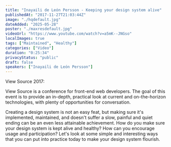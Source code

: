 ```yaml
---
title: "Inayaili de León Persson - Keeping your design system alive"
publishedAt: "2017-11-27T21:03:44Z"
image: "./hqdefault.jpg"
dateAdded: "2025-05-28"
poster: "./maxresdefault.jpg"
videoUrl: "https://www.youtube.com/watch?v=a5mK--JNGso"
localImages: true
tags: ["Maintained", "Healthy"]
categories: ["Video"]
duration: "0:25:34"
privacyStatus: "public"
draft: false
speakers: ["Inayaili de León Persson"]
---
```

View Source 2017:  

View Source is a conference for front-end web developers. The goal of this event is to provide an in-depth, practical look at current and on-the-horizon technologies, with plenty of opportunities for conversation.

Creating a design system is not an easy feat, but making sure it's implemented, maintained, and doesn't suffer a slow, painful and quiet ending can be an even less attainable achievement. How do you make sure your design system is kept alive and healthy? How can you encourage usage and participation? Let's look at some simple and interesting ways that you can put into practice today to make your design system flourish.